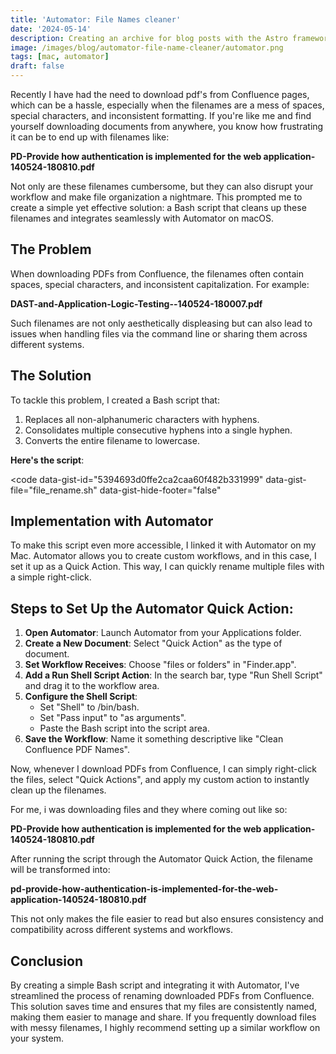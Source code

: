 ```yaml
---
title: 'Automator: File Names cleaner'
date: '2024-05-14'
description: Creating an archive for blog posts with the Astro framework based on a year system.
image: /images/blog/automator-file-name-cleaner/automator.png
tags: [mac, automator]
draft: false
---
```


Recently I have had the need to download pdf's from Confluence pages, which can be a hassle, especially when the filenames are a mess of spaces, special characters, and inconsistent formatting. If you're like me and find yourself downloading documents from anywhere, you know how frustrating it can be to end up with filenames like:

**PD-Provide how authentication is implemented for the web application-140524-180810.pdf**

Not only are these filenames cumbersome, but they can also disrupt your workflow and make file organization a nightmare. This prompted me to create a simple yet effective solution: a Bash script that cleans up these filenames and integrates seamlessly with Automator on macOS.

## The Problem

When downloading PDFs from Confluence, the filenames often contain spaces, special characters, and inconsistent capitalization. For example:

**DAST-and-Application-Logic-Testing--140524-180007.pdf**

Such filenames are not only aesthetically displeasing but can also lead to issues when handling files via the command line or sharing them across different systems.

## The Solution

To tackle this problem, I created a Bash script that:

1.  Replaces all non-alphanumeric characters with hyphens.
2.  Consolidates multiple consecutive hyphens into a single hyphen.
3.  Converts the entire filename to lowercase.

**Here's the script**:

<code
	data-gist-id="5394693d0ffe2ca2caa60f482b331999"
	data-gist-file="file_rename.sh"
	data-gist-hide-footer="false"
></code>

## Implementation with Automator

To make this script even more accessible, I linked it with Automator on my Mac. Automator allows you to create custom workflows, and in this case, I set it up as a Quick Action. This way, I can quickly rename multiple files with a simple right-click.

## Steps to Set Up the Automator Quick Action:

1.  **Open Automator**: Launch Automator from your Applications folder.
2.  **Create a New Document**: Select "Quick Action" as the type of document.
3.  **Set Workflow Receives**: Choose "files or folders" in "Finder.app".
4.  **Add a Run Shell Script Action**: In the search bar, type "Run Shell Script" and drag it to the workflow area.
5.  **Configure the Shell Script**:
    - Set "Shell" to /bin/bash.
    - Set "Pass input" to "as arguments".
    - Paste the Bash script into the script area.
6.  **Save the Workflow**: Name it something descriptive like "Clean Confluence PDF Names".

Now, whenever I download PDFs from Confluence, I can simply right-click the files, select "Quick Actions", and apply my custom action to instantly clean up the filenames.

For me, i was downloading files and they where coming out like so:

**PD-Provide how authentication is implemented for the web application-140524-180810.pdf**

After running the script through the Automator Quick Action, the filename will be transformed into:

**pd-provide-how-authentication-is-implemented-for-the-web-application-140524-180810.pdf**

This not only makes the file easier to read but also ensures consistency and compatibility across different systems and workflows.

## Conclusion

By creating a simple Bash script and integrating it with Automator, I've streamlined the process of renaming downloaded PDFs from Confluence. This solution saves time and ensures that my files are consistently named, making them easier to manage and share. If you frequently download files with messy filenames, I highly recommend setting up a similar workflow on your system.
